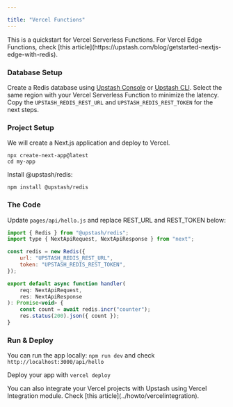 ```yaml
---

title: "Vercel Functions"
---
```


<Info>
    This is a quickstart for Vercel Serverless Functions. For Vercel Edge
    Functions, check [this
    article](https://upstash.com/blog/getstarted-nextjs-edge-with-redis).
</Info>

### Database Setup

Create a Redis database using [Upstash Console](https://console.upstash.com) or
[Upstash CLI](https://github.com/upstash/cli). Select the same region with your
Vercel Serverless Function to minimize the latency. Copy the
`UPSTASH_REDIS_REST_URL` and `UPSTASH_REDIS_REST_TOKEN` for the next steps.

### Project Setup

We will create a Next.js application and deploy to Vercel.

```shell
npx create-next-app@latest
cd my-app
```

Install @upstash/redis:

```shell
npm install @upstash/redis
```

### The Code

Update `pages/api/hello.js` and replace REST_URL and REST_TOKEN below:

```js pages/api/hello.js
import { Redis } from "@upstash/redis";
import type { NextApiRequest, NextApiResponse } from "next";

const redis = new Redis({
    url: "UPSTASH_REDIS_REST_URL",
    token: "UPSTASH_REDIS_REST_TOKEN",
});

export default async function handler(
    req: NextApiRequest,
    res: NextApiResponse
): Promise<void> {
    const count = await redis.incr("counter");
    res.status(200).json({ count });
}
```

### Run & Deploy

You can run the app locally: `npm run dev` and check
`http://localhost:3000/api/hello`

Deploy your app with `vercel deploy`

<Info>
    You can also integrate your Vercel projects with Upstash using Vercel
    Integration module. Check [this article](../howto/vercelintegration).
</Info>

